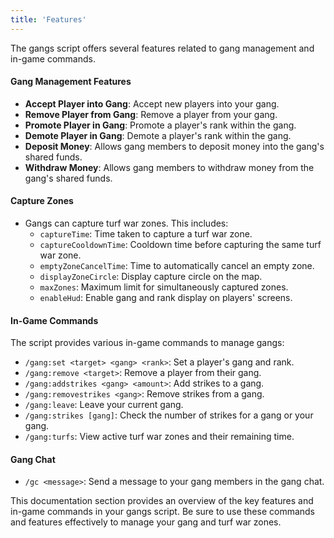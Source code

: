 ```yaml
---
title: 'Features'
---
```


The gangs script offers several features related to gang management and in-game commands.

#### Gang Management Features

- **Accept Player into Gang**: Accept new players into your gang.
- **Remove Player from Gang**: Remove a player from your gang.
- **Promote Player in Gang**: Promote a player's rank within the gang.
- **Demote Player in Gang**: Demote a player's rank within the gang.
- **Deposit Money**: Allows gang members to deposit money into the gang's shared funds.
- **Withdraw Money**: Allows gang members to withdraw money from the gang's shared funds.

#### Capture Zones

- Gangs can capture turf war zones. This includes:
    - `captureTime`: Time taken to capture a turf war zone.
    - `captureCooldownTime`: Cooldown time before capturing the same turf war zone.
    - `emptyZoneCancelTime`: Time to automatically cancel an empty zone.
    - `displayZoneCircle`: Display capture circle on the map.
    - `maxZones`: Maximum limit for simultaneously captured zones.
    - `enableHud`: Enable gang and rank display on players' screens.

#### In-Game Commands

The script provides various in-game commands to manage gangs:

- `/gang:set <target> <gang> <rank>`: Set a player's gang and rank.
- `/gang:remove <target>`: Remove a player from their gang.
- `/gang:addstrikes <gang> <amount>`: Add strikes to a gang.
- `/gang:removestrikes <gang>`: Remove strikes from a gang.
- `/gang:leave`: Leave your current gang.
- `/gang:strikes [gang]`: Check the number of strikes for a gang or your gang.
- `/gang:turfs`: View active turf war zones and their remaining time.

#### Gang Chat

- `/gc <message>`: Send a message to your gang members in the gang chat.

This documentation section provides an overview of the key features and in-game commands in your gangs script. Be sure to use these commands and features effectively to manage your gang and turf war zones.